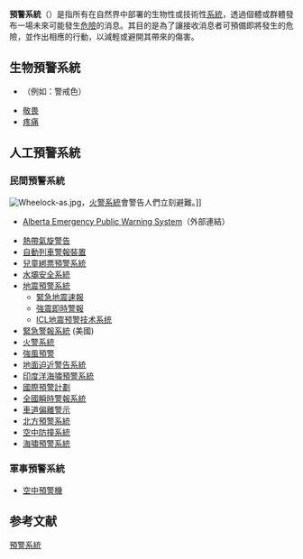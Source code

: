{{unreferenced|time=2017-09-04T15:04:13+00:00}}
'''預警系統'''（{{lang-en|'''early warning system'''}}）是指所有在自然界中部署的生物性或技術性[[系統|系統]]，透過個體或群體發布一場未來可能發生[[風險|危險]]的消息。其目的是為了讓接收消息者可預備即將發生的危險，並作出相應的行動，以減輕或避開其帶來的傷害。

== 生物預警系統 ==
*{{Link-en|警戒態|Aposematism}} （例如：警戒色）
*[[敬畏|敬畏]]
*[[疼痛|疼痛]]

== 人工預警系統 ==
=== 民間預警系統 ===
[[Image:Wheelock-as.jpg|thumb]]，[[火警系統|火警系統]]會警告人們立刻避難。]]
* [https://web.archive.org/web/20061212051852/http://www.municipalaffairs.gov.ab.ca/ema_epws.htm Alberta Emergency Public Warning System]（外部連結）
{{div col|colwidth=30em}}
* [[熱帶氣旋警告|熱帶氣旋警告]]
* [[自動列車警報裝置|自動列車警報裝置]]
* [[兒童綁票預警系統|兒童綁票預警系統]]
* [[水壩安全系統|水壩安全系統]]
* [[地震預警系統|地震預警系統]]
**[[緊急地震速報|緊急地震速報]]
**[[強震即時警報|強震即時警報]]
**[[ICL地震预警技术系统|ICL地震预警技术系统]]
* [[緊急警報系統|緊急警報系統]] (美國)
* [[火警系統|火警系統]]
* [[強風預警|強風預警]]
* [[地面迫近警告系統|地面迫近警告系統]]
* [[印度洋海嘯預警系統|印度洋海嘯預警系統]]
* [[國際預警計劃|國際預警計劃]]
* [[全國瞬時警報系統|全國瞬時警報系統]]
* [[車道偏離警示|車道偏離警示]]
* [[北方預警系統|北方預警系統]]
* [[空中防撞系統|空中防撞系統]]
* [[海嘯預警系統|海嘯預警系統]]
{{div col end}}

=== 軍事預警系統 ===
* [[空中預警機|空中預警機]]

== 参考文献 ==
{{Reflist}}
 
{{Disasters}}
{{Disaster-stub}}

[[Category:預警系統|]]